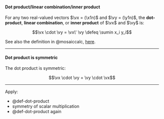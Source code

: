 :::{#def-dot-product}
#### Dot product/linear combination/inner product
For any two real-valued vectors $\vx = (\x1n)$ and $\vy = (\y1n)$,
the **dot-product**, **linear combination**, or **inner product** 
of $\vx$ and $\vy$ is:

$$\vx \cdot \vy = \vx\' \vy \defeq \sumin x_i y_i$$

:::

::: notes

See also the definition in @mosaiccalc,
[here](https://www.mosaic-web.org/MOSAIC-Calculus/Textbook/Linear-combinations/28-Vectors.html#geometry-arithmetic).

:::

---

:::{#thm-lincom-symmetric}
#### Dot product is symmetric

The dot product is symmetric:

$$\vx \cdot \vy = \vy \cdot \vx$$

:::

---

::: proof

Apply:

- @def-dot-product 
- symmetry of scalar multiplication
- @def-dot-product again

:::

